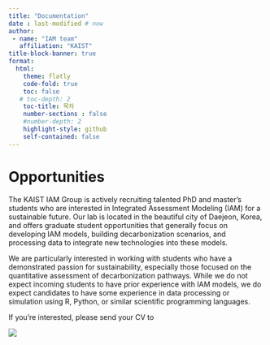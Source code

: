 ```yaml
---
title: "Documentation"
date : last-modified # now
author: 
 - name: "IAM team"
   affiliation: "KAIST"
title-block-banner: true
format: 
  html:
    theme: flatly
    code-fold: true
    toc: false
   # toc-depth: 2
    toc-title: 목차
    number-sections : false
    #number-depth: 2
    highlight-style: github
    self-contained: false
---
```


# **Opportunities**

The KAIST IAM Group is actively recruiting talented PhD and master's students who are interested in Integrated Assessment Modeling (IAM) for a sustainable future. Our lab is located in the beautiful city of Daejeon, Korea, and offers graduate student opportunities that generally focus on developing IAM models, building decarbonization scenarios, and processing data to integrate new technologies into these models.

We are particularly interested in working with students who have a demonstrated passion for sustainability, especially those focused on the quantitative assessment of decarbonization pathways. While we do not expect incoming students to have prior experience with IAM models, we do expect candidates to have some experience in data processing or simulation using R, Python, or similar scientific programming languages.

If you’re interested, please send your CV to

![](email.png){fig-align="center"}
